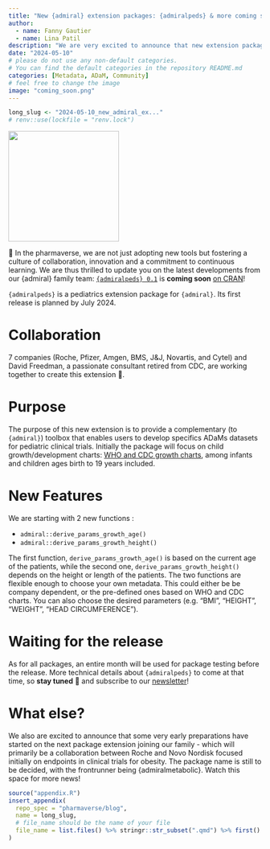 ```yaml
---
title: "New {admiral} extension packages: {admiralpeds} & more coming soon!"
author:
  - name: Fanny Gautier
  - name: Lina Patil
description: "We are very excited to announce that new extension packages are expected very soon in the {admiral} family: {admiralpeds}, a pediatrics extension, and another extension (name TBC) for obesity in clinical trials"
date: "2024-05-10"
# please do not use any non-default categories.
# You can find the default categories in the repository README.md
categories: [Metadata, ADaM, Community]
# feel free to change the image
image: "coming_soon.png"
---
```


<!--------------- typical setup ----------------->

```r
long_slug <- "2024-05-10_new_admiral_ex..."
# renv::use(lockfile = "renv.lock")
```

<!--------------- post begins here ----------------->

[![](admiralpeds.png){fig-align="center" width="220"}](https://pharmaverse.github.io/admiralpeds/index.html)

📢 In the pharmaverse, we are not just adopting new tools but fostering a culture of collaboration, innovation and a commitment to continuous learning. We are thus thrilled to update you on the latest developments from our {admiral} family team: [`{admiralpeds} 0.1`](https://pharmaverse.github.io/admiralpeds/index.html) is __coming soon__ [on CRAN](https://cran.r-project.org)!

`{admiralpeds}` is a pediatrics extension package for  `{admiral}`. Its first release is planned by July 2024.

# Collaboration

7 companies (Roche, Pfizer, Amgen, BMS, J&J, Novartis, and Cytel) and David Freedman, a passionate consultant retired from CDC, are working together to create this extension 🤝.

# Purpose

The purpose of this new extension is to provide a complementary (to `{admiral}`) toolbox that enables users to develop specifics ADaMs datasets for pediatric clinical trials.
Initially the package will focus on child growth/development charts: [WHO and CDC growth charts](https://www.cdc.gov/growthcharts/who_charts.htm), among infants and children ages birth to 19 years included. 

# New Features

We are starting with 2 new functions : 

* `admiral::derive_params_growth_age()`
* `admiral::derive_params_growth_height()`

The first function, `derive_params_growth_age()` is based on the current age of the patients, while the second one, `derive_params_growth_height()` depends on the height or length of the patients. The two functions are flexible enough to choose your own metadata. This could either be be company dependent, or the pre-defined ones based on WHO and CDC charts. You can also choose the desired parameters (e.g. "BMI", "HEIGHT", "WEIGHT", "HEAD CIRCUMFERENCE").

# Waiting for the release

As for all packages, an entire month will be used for package testing before the release.
More technical details about `{admiralpeds}` to come at that time, so __stay tuned__ 👀 and subscribe to our [newsletter](https://forms.office.com/pages/responsepage.aspx?id=xeEJLj1cykuXxFc6VpX1UAPF0grflaRJu8z6VC7-hy5UMTE0M0lXR1JON1Q0MkRIRlA1TlZSNDhUSC4u)! 

# What else?

We also are excited to announce that some very early preparations have started on the next package extension joining our family - which will primarily be a collaboration between Roche and Novo Nordisk focused initially on endpoints in clinical trials for obesity. The package name is still to be decided, with the frontrunner being {admiralmetabolic}. Watch this space for more news!


<!--------------- appendices go here ----------------->

```r
source("appendix.R")
insert_appendix(
  repo_spec = "pharmaverse/blog",
  name = long_slug,
  # file_name should be the name of your file
  file_name = list.files() %>% stringr::str_subset(".qmd") %>% first()
)
```
